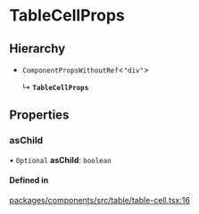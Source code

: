 # TableCellProps

## Hierarchy

- `ComponentPropsWithoutRef`\<`"div"`\>

  ↳ **`TableCellProps`**

## Properties

### asChild

• `Optional` **asChild**: `boolean`

#### Defined in

[packages/components/src/table/table-cell.tsx:16](https://github.com/vtex/shoreline/blob/7e966c5a4/packages/components/src/table/table-cell.tsx#L16)
